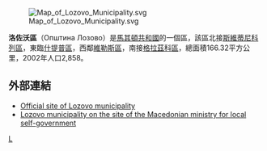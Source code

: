 [[File:Map_of_Lozovo_Municipality.svg|right]]

'''洛佐沃區'''（Општина Лозово）是[[馬其頓共和國|馬其頓共和國]]的一個區，該區北接[[斯維蒂尼科列區|斯維蒂尼科列區]]，東臨[[什提普區|什提普區]]，西鄰[[維勒斯區|維勒斯區]]，南接[[格拉茲科區|格拉茲科區]]，總面積166.32平方公里，2002年人口2,858。 

== 外部連結 ==
* [http://www.OpstinaLozovo.gov.mk Official site of Lozovo municipality] {{Wayback|url=http://www.opstinalozovo.gov.mk/ |date=20210413153329 }}
* [https://web.archive.org/web/20060908180133/http://www.mls.gov.mk/default.asp?id=teritorial Lozovo municipality on the site of the Macedonian ministry for local self-government]

{{馬其頓行政區劃}}

[[Category:北马其顿行政区划|L]]


{{Macedonia-stub}}